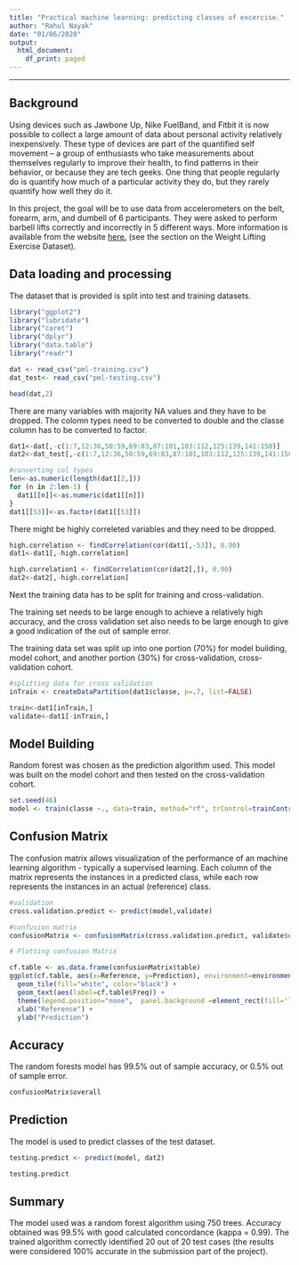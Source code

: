```yaml
---
title: "Practical machine learning: predicting classes of excercise."
author: "Rahul Nayak"
date: "01/06/2020"
output:
  html_document:
    df_print: paged
---
```

********************

## Background

Using devices such as Jawbone Up, Nike FuelBand, and Fitbit it is now possible to collect a large amount of data about personal activity relatively inexpensively. These type of devices are part of the quantified self movement – a group of enthusiasts who take measurements about themselves regularly to improve their health, to find patterns in their behavior, or because they are tech geeks. One thing that people regularly do is quantify how much of a particular activity they do, but they rarely quantify how well they do it.

In this project, the goal will be to use data from accelerometers on the belt, forearm, arm, and dumbell of 6 participants. They were asked to perform barbell lifts correctly and incorrectly in 5 different ways. More information is available from the website [here.](http://web.archive.org/web/20161224072740/http:/groupware.les.inf.puc-rio.br/har)  (see the section on the Weight Lifting Exercise Dataset).

## Data loading and processing

The dataset that is provided is split into test and training datasets.
```r
library("ggplot2")
library("lubridate")
library("caret")
library("dplyr")
library("data.table")
library("readr")
```
```r
dat <- read_csv("pml-training.csv")
dat_test<- read_csv("pml-testing.csv")
```
```r
head(dat,2)
```
There are many variables with majority NA values and they have to be dropped. The colomn types need to be converted to double and the classe column has to be converted to factor.
```r
dat1<-dat[,-c(1:7,12:36,50:59,69:83,87:101,103:112,125:139,141:150)]
dat2<-dat_test[,-c(1:7,12:36,50:59,69:83,87:101,103:112,125:139,141:150)]
```
```r
#converting col types
len<-as.numeric(length(dat1[2,]))
for (n in 2:len-1) {
  dat1[[n]]<-as.numeric(dat1[[n]])
}
dat1[[53]]<-as.factor(dat1[[53]])
```
There might be highly correleted variables and they need to be dropped.
```r
high.correlation <- findCorrelation(cor(dat1[,-53]), 0.90)
dat1<-dat1[,-high.correlation]

high.correlation1 <- findCorrelation(cor(dat2[,]), 0.90)
dat2<-dat2[,-high.correlation]
```
Next the training data has to be split for training and cross-validation.

The training set needs to be large enough to achieve a relatively high accuracy, and the cross validation set also needs to be large enough to give a good indication of the out of sample error.

The training data set was split up into one portion (70%) for model building, model cohort, and another portion (30%) for cross-validation, cross-validation cohort.
```r
#splitting data for cross validation
inTrain <- createDataPartition(dat1$classe, p=.7, list=FALSE)

train<-dat1[inTrain,]
validate<-dat1[-inTrain,]
```

## Model Building

Random forest was chosen as the prediction algorithm used. This model was built on the model cohort and then tested on the cross-validation cohort.

```r
set.seed(46)
model <- train(classe ~., data=train, method="rf", trControl=trainControl(method="cv", verboseIter=TRUE, number=10), ntrees=750)
```


## Confusion Matrix

The confusion matrix allows visualization of the performance of an machine learning algorithm - typically a supervised learning. Each column of the matrix represents the instances in a predicted class, while each row represents the instances in an actual (reference) class.

```r
#validation
cross.validation.predict <- predict(model,validate)

#confusion matrix
confusionMatrix <- confusionMatrix(cross.validation.predict, validate$classe)

# Plotting confusion Matrix

cf.table <- as.data.frame(confusionMatrix$table)
ggplot(cf.table, aes(x=Reference, y=Prediction), environment=environment()) +
  geom_tile(fill="white", color="black") +
  geom_text(aes(label=cf.table$Freq)) +
  theme(legend.position="none",  panel.background =element_rect(fill='lightblue') )+
  xlab("Reference") +                    
  ylab("Prediction") 

```


## Accuracy

The random forests model has 99.5% out of sample accuracy, or 0.5% out of sample error.
```r
confusionMatrix$overall
```


## Prediction

The model is used to predict classes of the test dataset.

```r
testing.predict <- predict(model, dat2)

testing.predict
```

## Summary

The model used was a random forest algorithm using 750 trees. Accuracy obtained was 99.5% with good calculated concordance (kappa = 0.99). The trained algorithm correctly identified 20 out of 20 test cases (the results were considered 100% accurate in the submission part of the project).
